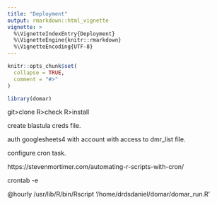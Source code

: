 ```yaml
---
title: "Deployment"
output: rmarkdown::html_vignette
vignette: >
  %\VignetteIndexEntry{Deployment}
  %\VignetteEngine{knitr::rmarkdown}
  %\VignetteEncoding{UTF-8}
---
```


```r
knitr::opts_chunk$set(
  collapse = TRUE,
  comment = "#>"
)
```

```r
library(domar)
```

git>clone
R>check
R>install

create blastula creds file.

auth googlesheets4 with account with access to dmr_list file.
<!-- me logueo con googlesheets4::gs4_auth('drdsdaniel@gmail.com') -->

configure cron task.

https://stevenmortimer.com/automating-r-scripts-with-cron/

crontab -e

@hourly /usr/lib/R/bin/Rscript '/home/drdsdaniel/domar/domar_run.R'
